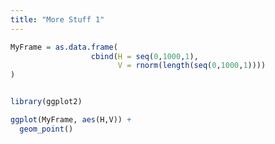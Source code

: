 ```yaml
---
title: "More Stuff 1"
---
```


```r
MyFrame = as.data.frame(
                  cbind(H = seq(0,1000,1),
                        V = rnorm(length(seq(0,1000,1))))
)


library(ggplot2)

ggplot(MyFrame, aes(H,V)) +
  geom_point()
```